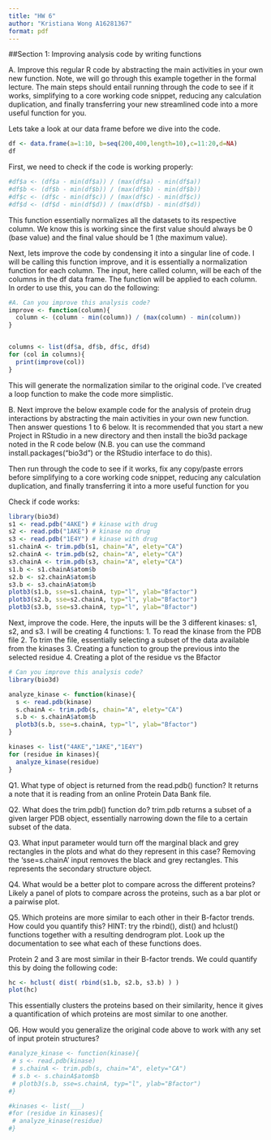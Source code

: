 ```yaml
---
title: "HW 6"
author: "Kristiana Wong A16281367"
format: pdf
---
```

##Section 1: Improving analysis code by writing functions

A. Improve this regular R code by abstracting the main activities in your own new function. Note, we will go through this example together in the formal lecture. The main steps should entail running through the code to see if it works, simplifying to a core working code snippet, reducing any calculation duplication, and finally transferring your new streamlined code into a more useful function for you.

Lets take a look at our data frame before we dive into the code.
```r
df <- data.frame(a=1:10, b=seq(200,400,length=10),c=11:20,d=NA) 
df
```

First, we need to check if the code is working properly:
```r
#df$a <- (df$a - min(df$a)) / (max(df$a) - min(df$a))
#df$b <- (df$b - min(df$b)) / (max(df$b) - min(df$b))
#df$c <- (df$c - min(df$c)) / (max(df$c) - min(df$c))
#df$d <- (df$d - min(df$d)) / (max(df$b) - min(df$d))
```

This function essentially normalizes all the datasets to its respective column. We know this is working since the first value should always be 0 (base value) and the final value should be 1 (the maximum value).

Next, lets improve the code by condensing it into a singular line of code. I will be calling this function improve, and it is essentially a normalization function for each column. The input, here called column, will be each of the columns in the df data frame. The function will be applied to each column. In order to use this, you can do the following:
```r
#A. Can you improve this analysis code?
improve <- function(column){
  column <- (column - min(column)) / (max(column) - min(column))
}


columns <- list(df$a, df$b, df$c, df$d)
for (col in columns){
  print(improve(col))
}

```
This will generate the normalization similar to the original code. I've created a loop function to make the code more simplistic.


B. Next improve the below example code for the analysis of protein drug interactions by abstracting the main activities in your own new function. Then answer questions 1 to 6 below. It is recommended that you start a new Project in RStudio in a new directory and then install the bio3d package noted in the R code below (N.B. you can use the command install.packages("bio3d") or the RStudio interface to do this).

Then run through the code to see if it works, fix any copy/paste errors before simplifying
to a core working code snippet, reducing any calculation duplication, and finally
transferring it into a more useful function for you

Check if code works:
```r
library(bio3d)
s1 <- read.pdb("4AKE") # kinase with drug
s2 <- read.pdb("1AKE") # kinase no drug
s3 <- read.pdb("1E4Y") # kinase with drug
s1.chainA <- trim.pdb(s1, chain="A", elety="CA")
s2.chainA <- trim.pdb(s2, chain="A", elety="CA")
s3.chainA <- trim.pdb(s3, chain="A", elety="CA")
s1.b <- s1.chainA$atom$b
s2.b <- s2.chainA$atom$b
s3.b <- s3.chainA$atom$b
plotb3(s1.b, sse=s1.chainA, typ="l", ylab="Bfactor")
plotb3(s2.b, sse=s2.chainA, typ="l", ylab="Bfactor")
plotb3(s3.b, sse=s3.chainA, typ="l", ylab="Bfactor")
```

Next, improve the code. Here, the inputs will be the 3 different kinases: s1, s2, and s3. I will be creating 4 functions:
  1. To read the kinase from the PDB file
  2. To trim the file, essentially selecting a subset of the data available from the kinases
  3. Creating a function to group the previous into the selected residue
  4. Creating a plot of the residue vs the Bfactor
  
```r
# Can you improve this analysis code?
library(bio3d)

analyze_kinase <- function(kinase){
  s <- read.pdb(kinase)
  s.chainA <- trim.pdb(s, chain="A", elety="CA")
  s.b <- s.chainA$atom$b
  plotb3(s.b, sse=s.chainA, typ="l", ylab="Bfactor")
}

kinases <- list("4AKE","1AKE","1E4Y")
for (residue in kinases){
  analyze_kinase(residue)
}


```

Q1. What type of object is returned from the read.pdb() function?
It returns a note that it is reading from an online Protein Data Bank file.

Q2. What does the trim.pdb() function do?
trim.pdb returns a subset of a given larger PDB object, essentially narrowing down the file to a certain subset of the data.

Q3. What input parameter would turn off the marginal black and grey rectangles in the plots and what do they represent in this case?
Removing the 'sse=s.chainA' input removes the black and grey rectangles. This represents the secondary structure object.

Q4. What would be a better plot to compare across the different proteins?
Likely a panel of plots to compare across the proteins, such as a bar plot or a pairwise plot.

Q5. Which proteins are more similar to each other in their B-factor trends. How could you quantify this? HINT: try the rbind(), dist() and hclust() functions together with a resulting dendrogram plot. Look up the documentation to see what each of these functions does.

Protein 2 and 3 are most similar in their B-factor trends. We could quantify this by doing the following code:
```r
hc <- hclust( dist( rbind(s1.b, s2.b, s3.b) ) )
plot(hc)
```
This essentially clusters the proteins based on their similarity, hence it gives a quantification of which proteins are most similar to one another.

Q6. How would you generalize the original code above to work with any set of input
protein structures?

```r
#analyze_kinase <- function(kinase){
 # s <- read.pdb(kinase)
 # s.chainA <- trim.pdb(s, chain="A", elety="CA")
 # s.b <- s.chainA$atom$b
 # plotb3(s.b, sse=s.chainA, typ="l", ylab="Bfactor")
#}

#kinases <- list(___)
#for (residue in kinases){
 # analyze_kinase(residue)
#}

```



